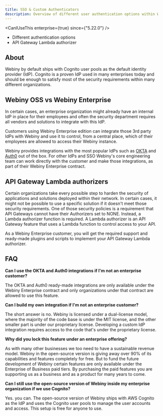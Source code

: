 ```yaml
---
title: SSO & Custom Authenticators
description: Overview of different user authentication options within Webiny
---
```



<CanIUseThis enterprise={true} since={"5.22.0"} />

<Alert type="success" title="What You’ll Learn">

- Different authentication options
- API Gateway Lambda authorizer

</Alert>

## About

Webiny by default ships with Cognito user pools as the default identity provider (IdP). Cognito is a proven IdP used in many enterprises today and should be enough to satisfy most of the security requirements within many different organizations.

## Webiny OSS vs Webiny Enterprise

In certain cases, an enterprise organization might already have an internal IdP in place for their employees and often the security department requires all vendors and solutions to integrate with this IdP.

Customers using Webiny Enterprise edition can integrate those 3rd party IdPs with Webiny and use it to control, from a central place, which of their employees are allowed to access their Webiny instance.

Webiny provides integrations with the most popular IdPs such as [OKTA](/docs/{version}/enterprise/okta-integration) and [Auth0](/docs/{version}/enterprise/auth0-integration) out of the box. For other IdPs and SSO Webiny's core engineering team can work directly with the customer and make those integrations, as part of their Webiny Enterprise contract.

## API Gateway Lambda authorizers

Certain organizations take every possible step to harden the security of applications and solutions deployed within their network. In certain cases, it might not be possible to use a specific solution if it doesn't meet those security requirements. One of those security policies is a requirement that API Gateways cannot have their Authorizers set to NONE. Instead, a Lambda authorizer function is required. A Lambda authorizer is an API Gateway feature that uses a Lambda function to control access to your API.

As a Webiny Enterprise customer, you will get the required support and ready-made plugins and scripts to implement your API Gateway Lambda authorizer.

## FAQ

**Can I use the OKTA and Auth0 integrations if I'm not an enterprise customer?**

The OKTA and Auth0 ready-made integrations are only available under the Webiny Enterprise contract and only organizations under that contract are allowed to use this feature.

**Can I build my own integration if I'm not an enterprise customer?**

The short answer is no. Webiny is licensed under a dual-license model, where the majority of the code base is under the MIT license, and the other smaller part is under our proprietary license. Developing a custom IdP integration requires access to the code that's under the proprietary license.

**Why did you lock this feature under an enterprise offering?**

As with many other businesses we too need to have a sustainable revenue model. Webiny in the open-source version is giving away over 90% of its capabilities and features completely for free. But to fund the future development of Webiny certain features are only available under the Enterprise of Business paid tiers. By purchasing the paid features you are supporting us as a business and as a product for many years to come.

**Can I still use the open-source version of Webiny inside my enterprise organization if we use Cognito?**

Yes. you can. The open-source version of Webiny ships with AWS Cognito as the IdP and uses the Cognito user pools to manage the user accounts and access. This setup is free for anyone to use.
